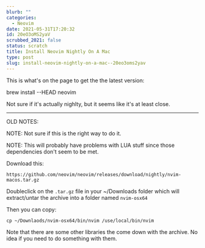 ```yaml
---
blurb: ""
categories:
  - Neovim
date: 2021-05-31T17:20:32
id: 20eO3oMS2yaV
scrubbed_2021: false
status: scratch
title: Install Neovim Nightly On A Mac
type: post
slug: install-neovim-nightly-on-a-mac--20eo3oms2yav
---
```


This is what's on the page to get the the latest version:

brew install --HEAD neovim

Not sure if it's actually nighlty, but it seems like it's at least close. 





---

OLD NOTES:

NOTE: Not sure if this is the right way to do it. 

NOTE: This will probably have problems with LUA stuff since those dependencies don't seem to be met.


Download this:

    https://github.com/neovim/neovim/releases/download/nightly/nvim-macos.tar.gz
    
Doubleclick on the `.tar.gz` file in your ~/Downloads folder which will extract/untar the archive into a folder named `nvim-osx64`


Then you can copy:

    cp ~/Downlaods/nvim-osx64/bin/nvim /use/local/bin/nvim
    

Note that there are some other libraries the come down with the archive. No idea if you need to do something with them.